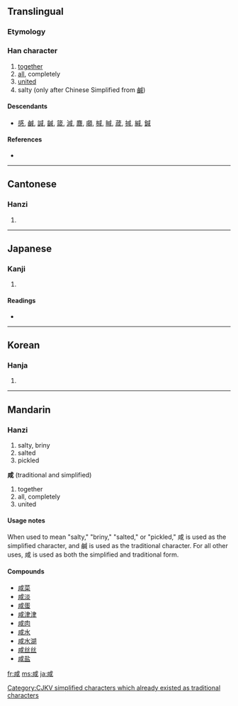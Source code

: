 {{also|鹹}}
==Translingual==

===Etymology===
{{Han compound|戌|口|t1=all|t2=mouth(person)|ls=ic}}

===Han character===
{{Han char|rn=30|rad=口|as=06|sn=9|four=5320<sub>0</sub>|canj=戈竹一口 (IHMR)}}

# [[together]]
# [[all]], completely
# [[united]]
# salty (only after Chinese Simplified from [[鹹]])

====Descendants====
* [[感]], [[鹹]], [[諴]], [[䶢]], [[箴]], [[減]], [[麙]], [[顑]], [[椷]], [[䁍]], [[葴]], [[㨔]], [[緘]], [[鍼]]

====References====
* {{Han ref|kx=0187.190|dkj=03563|dj=0406.190|hdz=21404.020|uh=54B8|ud=21688|bh=AB77|bd=43895}}

----

==Cantonese==

===Hanzi===
{{yue-hanzi|jyut=|y=haam4|tra=鹹}}

# {{defn|Cantonese}}

----

==Japanese==

===Kanji===
{{ja-kanji|grade=|rs=口06}}

# {{defn|Japanese}}

====Readings====
* {{ja-readings|on=[[かん]] (kan), [[げん]] (gen)|kun=[[みな]] (mina)}}

----

==Korean==

===Hanja===
{{ko-hanja|hangeul=함|rv=ham|mr=ham}}

# {{defn|Korean}}

----

==Mandarin==

===Hanzi===
{{cmn-hanzi|tra=鹹|pin=[[xián]] ([[xian2]])|wg=hsien<sup>2</sup>}}

# salty, briny
# salted
# pickled

'''咸''' (traditional and simplified)

# together
# all, completely
# united

====Usage notes====
When used to mean "salty," "briny," "salted," or "pickled," 咸 is used as the simplified character, and 鹹 is used as the traditional character. For all other uses, 咸 is used as both the simplified and traditional form.

====Compounds====
* [[咸菜]]
* [[咸淡]]
* [[咸蛋]]
* [[咸津津]]
* [[咸肉]]
* [[咸水]]
* [[咸水湖]]
* [[咸丝丝]]
* [[咸盐]]

[[Category:CJKV simplified characters which already existed as traditional characters]]

[[fr:咸]]
[[ms:咸]]
[[ja:咸]]